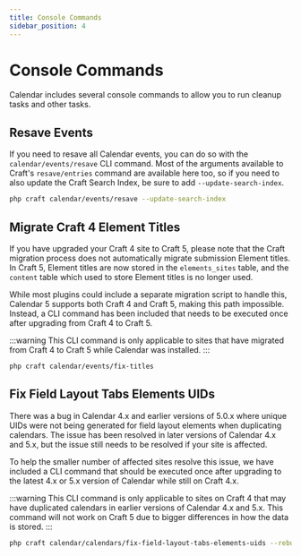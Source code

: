 ```yaml
---
title: Console Commands
sidebar_position: 4
---
```



# Console Commands

Calendar includes several console commands to allow you to run cleanup tasks and other tasks.

## Resave Events

If you need to resave all Calendar events, you can do so with the `calendar/events/resave` CLI command. Most of the arguments available to Craft's `resave/entries` command are available here too, so if you need to also update the Craft Search Index, be sure to add `--update-search-index`.

```sh command-line
php craft calendar/events/resave --update-search-index
```

## Migrate Craft 4 Element Titles<Badge type="feature" text="5.0.4+" />

If you have upgraded your Craft 4 site to Craft 5, please note that the Craft migration process does not automatically migrate submission Element titles. In Craft 5, Element titles are now stored in the `elements_sites` table, and the `content` table which used to store Element titles is no longer used.

While most plugins could include a separate migration script to handle this, Calendar 5 supports both Craft 4 and Craft 5, making this path impossible. Instead, a CLI command has been included that needs to be executed once after upgrading from Craft 4 to Craft 5.

:::warning
This CLI command is only applicable to sites that have migrated from Craft 4 to Craft 5 while Calendar was installed.
:::

```sh command-line
php craft calendar/events/fix-titles
```

## Fix Field Layout Tabs Elements UIDs<Badge type="feature" text="5.0.10+" />

There was a bug in Calendar 4.x and earlier versions of 5.0.x where unique UIDs were not being generated for field layout elements when duplicating calendars. The issue has been resolved in later versions of Calendar 4.x and 5.x, but the issue still needs to be resolved if your site is affected.

To help the smaller number of affected sites resolve this issue, we have included a CLI command that should be executed once after upgrading to the latest 4.x or 5.x version of Calendar while still on Craft 4.x.

:::warning
This CLI command is only applicable to sites on Craft 4 that may have duplicated calendars in earlier versions of Calendar 4.x and 5.x. This command will not work on Craft 5 due to bigger differences in how the data is stored.
:::

```sh command-line
php craft calendar/calendars/fix-field-layout-tabs-elements-uids --rebuildProjectConfig
```
